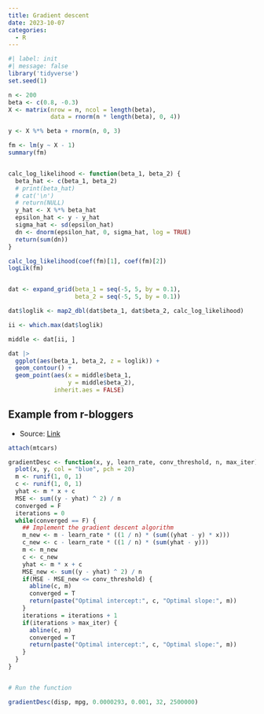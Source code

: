 ```yaml
---
title: Gradient descent
date: 2023-10-07
categories:
  - R
---
```


```r
#| label: init
#| message: false
library('tidyverse')
set.seed(1)
```


```r
n <- 200
beta <- c(0.8, -0.3)
X <- matrix(nrow = n, ncol = length(beta), 
            data = rnorm(n * length(beta), 0, 4))

y <- X %*% beta + rnorm(n, 0, 3)

fm <- lm(y ~ X - 1)
summary(fm)


calc_log_likelihood <- function(beta_1, beta_2) {
  beta_hat <- c(beta_1, beta_2)
  # print(beta_hat)
  # cat('\n')
  # return(NULL)
  y_hat <- X %*% beta_hat
  epsilon_hat <- y - y_hat 
  sigma_hat <- sd(epsilon_hat)
  dn <- dnorm(epsilon_hat, 0, sigma_hat, log = TRUE)
  return(sum(dn))
}

calc_log_likelihood(coef(fm)[1], coef(fm)[2])
logLik(fm)


dat <- expand_grid(beta_1 = seq(-5, 5, by = 0.1), 
                   beta_2 = seq(-5, 5, by = 0.1))

dat$loglik <- map2_dbl(dat$beta_1, dat$beta_2, calc_log_likelihood)

ii <- which.max(dat$loglik)

middle <- dat[ii, ]

dat |> 
  ggplot(aes(beta_1, beta_2, z = loglik)) + 
  geom_contour() + 
  geom_point(aes(x = middle$beta_1, 
                 y = middle$beta_2), 
             inherit.aes = FALSE)

```


## Example from r-bloggers
* Source: [Link](https://www.r-bloggers.com/2017/02/implementing-the-gradient-descent-algorithm-in-r/)
```r
attach(mtcars)

gradientDesc <- function(x, y, learn_rate, conv_threshold, n, max_iter) {
  plot(x, y, col = "blue", pch = 20)
  m <- runif(1, 0, 1)
  c <- runif(1, 0, 1)
  yhat <- m * x + c
  MSE <- sum((y - yhat) ^ 2) / n
  converged = F
  iterations = 0
  while(converged == F) {
    ## Implement the gradient descent algorithm
    m_new <- m - learn_rate * ((1 / n) * (sum((yhat - y) * x)))
    c_new <- c - learn_rate * ((1 / n) * (sum(yhat - y)))
    m <- m_new
    c <- c_new
    yhat <- m * x + c
    MSE_new <- sum((y - yhat) ^ 2) / n
    if(MSE - MSE_new <= conv_threshold) {
      abline(c, m) 
      converged = T
      return(paste("Optimal intercept:", c, "Optimal slope:", m))
    }
    iterations = iterations + 1
    if(iterations > max_iter) { 
      abline(c, m) 
      converged = T
      return(paste("Optimal intercept:", c, "Optimal slope:", m))
    }
  }
}


# Run the function 

gradientDesc(disp, mpg, 0.0000293, 0.001, 32, 2500000)
```

